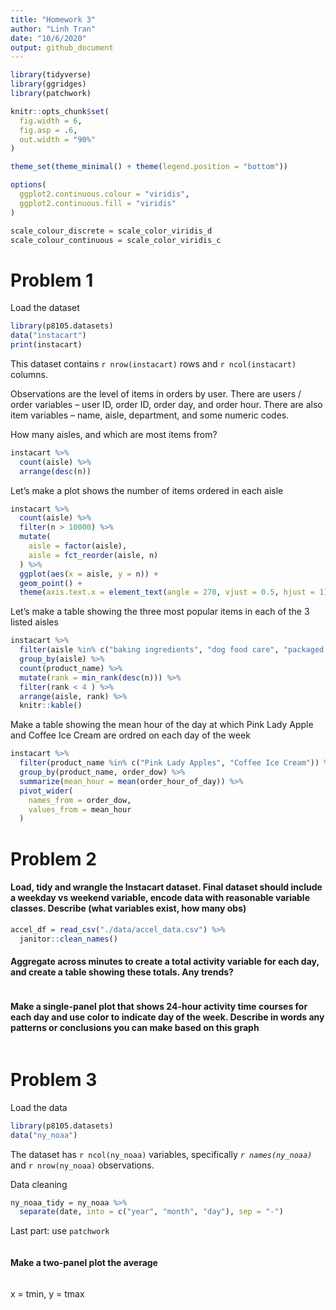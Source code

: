 ```yaml
---
title: "Homework 3"
author: "Linh Tran"
date: "10/6/2020"
output: github_document
---
```


```r
library(tidyverse)
library(ggridges)
library(patchwork)

knitr::opts_chunk$set(
  fig.width = 6,
  fig.asp = .6,  
  out.width = "90%"
)

theme_set(theme_minimal() + theme(legend.position = "bottom")) 

options(
  ggplot2.continuous.colour = "viridis",
  ggplot2.continuous.fill = "viridis"
)

scale_colour_discrete = scale_color_viridis_d
scale_colour_continuous = scale_color_viridis_c
```

# Problem 1

Load the dataset

```r
library(p8105.datasets)
data("instacart")
print(instacart)
```

This dataset contains `r nrow(instacart)` rows and `r ncol(instacart)` columns.

Observations are the level of items in orders by user. There are users / order variables – user ID, order ID, order day, and order hour. There are also item variables – name, aisle, department, and some numeric codes.

How many aisles, and which are most items from?

```r
instacart %>% 
  count(aisle) %>%
  arrange(desc(n))       
```

Let's make a plot shows the number of items ordered in each aisle

```r
instacart %>% 
  count(aisle) %>% 
  filter(n > 10000) %>% 
  mutate(
    aisle = factor(aisle),
    aisle = fct_reorder(aisle, n)
  ) %>% 
  ggplot(aes(x = aisle, y = n)) +
  geom_point() +
  theme(axis.text.x = element_text(angle = 270, vjust = 0.5, hjust = 1))
```

Let's make a table showing the three most popular items in each of the 3 listed aisles

```r
instacart %>% 
  filter(aisle %in% c("baking ingredients", "dog food care", "packaged vegetables fruits")) %>% 
  group_by(aisle) %>% 
  count(product_name) %>% 
  mutate(rank = min_rank(desc(n))) %>% 
  filter(rank < 4 ) %>% 
  arrange(aisle, rank) %>% 
  knitr::kable()
```

Make a table showing the mean hour of the day at which Pink Lady Apple and Coffee Ice Cream are ordred on each day of the week

```r
instacart %>% 
  filter(product_name %in% c("Pink Lady Apples", "Coffee Ice Cream")) %>% 
  group_by(product_name, order_dow) %>% 
  summarize(mean_hour = mean(order_hour_of_day)) %>% 
  pivot_wider(
    names_from = order_dow,
    values_from = mean_hour
  )
```

# Problem 2

#### Load, tidy and wrangle the Instacart dataset. Final dataset should include a weekday vs weekend variable, encode data with reasonable variable classes. Describe (what variables exist, how many obs)


```r
accel_df = read_csv("./data/accel_data.csv") %>% 
  janitor::clean_names() 
```


#### Aggregate across minutes to create a total activity variable for each day, and create a table showing these totals. Any trends?

```r

```

#### Make a single-panel plot that shows 24-hour activity time courses for each day and use color to indicate day of the week. Describe in words any patterns or conclusions you can make based on this graph

```r

```



# Problem 3

Load the data 

```r
library(p8105.datasets)
data("ny_noaa")
```

The dataset has `r ncol(ny_noaa)` variables, specifically  *`r names(ny_noaa)`* and `r nrow(ny_noaa)` observations. 

Data cleaning

```r
ny_noaa_tidy = ny_noaa %>% 
  separate(date, into = c("year", "month", "day"), sep = "-")
```

Last part: use `patchwork`

```r

```

#### Make a two-panel plot the average 

```r

```


x = tmin, y = tmax